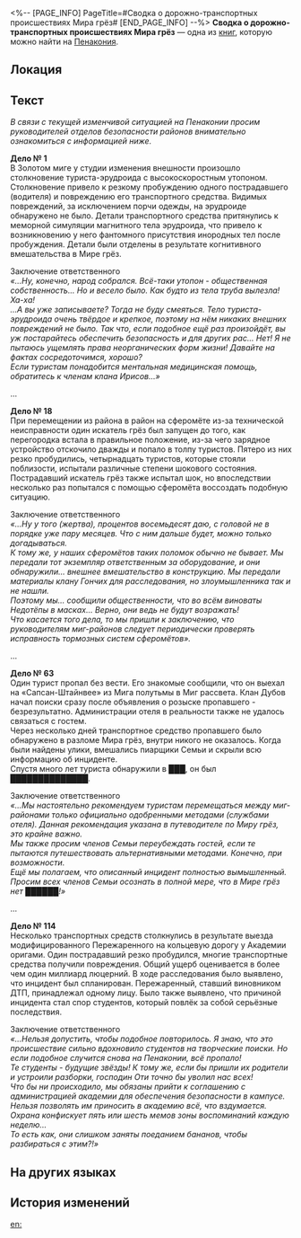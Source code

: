 <%-- [PAGE_INFO]
PageTitle=#Сводка о дорожно-транспортных происшествиях Мира грёз#
[END_PAGE_INFO] --%>
{{Дополнить}}
{{Книга Инфобокс
|id           = 403
|Название     = 
|Изображение  = Предмет Газета.png
|Мир          = Пенакония
|Томов        = 1
|Автор        = <!--нужно добавить-->
|Описание     = Инструкции от клана Гончих для других кланов, в которых описываются многочисленные дорожно-транспортные происшествия Мира грёз, а также принятые в их связи меры и протоколы сопутствующих показаний.
|Том1         = {{tx}}
|Источник1    = {{tx|Отсутствует источник}}
|Персонажи    = 
|Фракции      = 
}}
'''Сводка о дорожно-транспортных происшествиях Мира грёз''' — одна из [[Книги|книг]], которую можно найти на [[Пенакония]].

==Локация==
{{Отметка карты|<!--название карты-->|<!--id отметки-->}}

==Текст==
''В связи с текущей изменчивой ситуацией на Пенаконии просим руководителей отделов безопасности районов внимательно ознакомиться с информацией ниже.''

'''Дело №&nbsp;1'''<br />
В Золотом миге у студии изменения внешности произошло столкновение туриста-эрудроида с высокоскоростным утопоном. Столкновение привело к резкому пробуждению одного пострадавшего (водителя) и повреждению его транспортного средства. Видимых повреждений, за исключением порчи одежды, на эрудроиде обнаружено не было. Детали транспортного средства притянулись к меморной симуляции магнитного тела эрудроида, что привело к возникновению у него фантомного присутствия инородных тел после пробуждения. Детали были отделены в результате когнитивного вмешательства в Мире грёз.

Заключение ответственного<br />
''«...Ну, конечно, народ собрался. Всё-таки утопон - общественная собственность... Но и весело было. Как будто из тела труба вылезла! Ха-ха!<br />
...А вы уже записываете? Тогда не буду смеяться. Тело туриста-эрудроида очень твёрдое и крепкое, поэтому на нём никаких внешних повреждений не было. Так что, если подобное ещё раз произойдёт, вы уж постарайтесь обеспечить безопасность и для других рас... Нет! Я не пытаюсь ущемлять права неорганических форм жизни! Давайте на фактах сосредоточимся, хорошо?<br />
Если туристам понадобится ментальная медицинская помощь, обратитесь к членам клана Ирисов...»''

...

'''Дело №&nbsp;18'''<br />
При перемещении из района в район на сферомёте из-за технической неисправности один искатель грёз был запущен до того, как перегородка встала в правильное положение, из-за чего зарядное устройство отскочило дважды и попало в толпу туристов. Пятеро из них резко пробудились, четырнадцать туристов, которые стояли поблизости, испытали различные степени шокового состояния. Пострадавший искатель грёз также испытал шок, но впоследствии несколько раз попытался с помощью сферомёта воссоздать подобную ситуацию.

Заключение ответственного<br />
''«...Ну у того (жертва), процентов восемьдесят даю, с головой не в порядке уже пару месяцев. Что с ним дальше будет, можно только догадываться.<br />
К тому же, у наших сферомётов таких поломок обычно не бывает. Мы передали тот экземпляр ответственным за оборудование, и они обнаружили... внешнее вмешательство в конструкцию. Мы передали материалы клану Гончих для расследования, но злоумышленника так и не нашли.<br />
Поэтому мы... сообщили общественности, что во всём виноваты Недотёпы в масках... Верно, они ведь не будут возражать!<br />
Что касается того дела, то мы пришли к заключению, что руководителям миг-районов следует периодически проверять исправность тормозных систем сферомётов».''

...

'''Дело №&nbsp;63'''<br />
Один турист пропал без вести. Его знакомые сообщили, что он выехал на «Сапсан-Штайнвее» из Мига полутьмы в Миг рассвета. Клан Дубов начал поиски сразу после объявления о розыске пропавшего - безрезультатно. Администрации отеля в реальности также не удалось связаться с гостем.<br />
Через несколько дней транспортное средство пропавшего было обнаружено в разломе Мира грёз, внутри никого не оказалось. Когда были найдены улики, вмешались пиарщики Семьи и скрыли всю информацию об инциденте.<br />
Спустя много лет туриста обнаружили в ███, он был ██████████████.

Заключение ответственного<br />
''«...Мы настоятельно рекомендуем туристам перемещаться между миг-районами только официально одобренными методами (службами отеля). Данная рекомендация указана в путеводителе по Миру грёз, это крайне важно.<br />
Мы также просим членов Семьи переубеждать гостей, если те пытаются путешествовать альтернативными методами. Конечно, при возможности.<br />
Ещё мы полагаем, что описанный инцидент полностью вымышленный. Просим всех членов Семьи осознать в полной мере, что в Мире грёз нет ██████!»''

...

'''Дело №&nbsp;114'''<br />
Несколько транспортных средств столкнулись в результате выезда модифицированного Пережаренного на кольцевую дорогу у Академии оригами. Один пострадавший резко пробудился, многие транспортные средства получили повреждения. Общий ущерб оценивается в более чем один миллиард люцерний. В ходе расследования было выявлено, что инцидент был спланирован. Пережаренный, ставший виновником ДТП, принадлежал одному лицу. Было также выявлено, что причиной инцидента стал спор студентов, который повлёк за собой серьёзные последствия.

Заключение ответственного<br />
''«...Нельзя допустить, чтобы подобное повторилось. Я знаю, что это происшествие сильно вдохновило студентов на творческие поиски. Но если подобное случится снова на Пенаконии, всё пропало!<br />
Те студенты - будущие звёзды! К тому же, если бы пришли их родители и устроили разборки, господин Оти точно бы уволил нас всех!<br />
Что бы ни происходило, мы обязаны прийти к соглашению с администрацией академии для обеспечения безопасности в кампусе. Нельзя позволять им приносить в академию всё, что вздумается. Охрана конфискует пять или шесть мемов зоны воспоминаний каждую неделю...<br />
То есть как, они слишком заняты поеданием бананов, чтобы разбираться с этим?!»''

==На других языках==
{{На других языках
|en   = Compendium of Dreamway Road Accidents
|zhs  = 梦路交通事故集锦
|zht  = 夢路交通事故集錦
|ja   = 夢路交通事故集
|ko   = 꿈길 교통사고 전서
|es   = Recopilación de los accidentes de tránsito en la vía Ensueño
|fr   = Recueil d'accidents de la route des rêves
|ru   = Сводка о дорожно-транспортных происшествиях Мира грёз
|th   = รายงานอุบัติเหตุจราจร บนเส้นทางความฝัน
|vi   = Tổng Hợp Sự Cố Giao Thông Trong Mơ
|de   = Kompendium der Verkehrsunfälle auf dem Traumweg
|id   = Kumpulan Kecelakaan Lalu Lintas di Jalan Mimpi
|pt   = Compêndio dos Acidentes na Estrada Formasonho
}}

==История изменений==
{{История изменений|3.5}}

[[en:]]